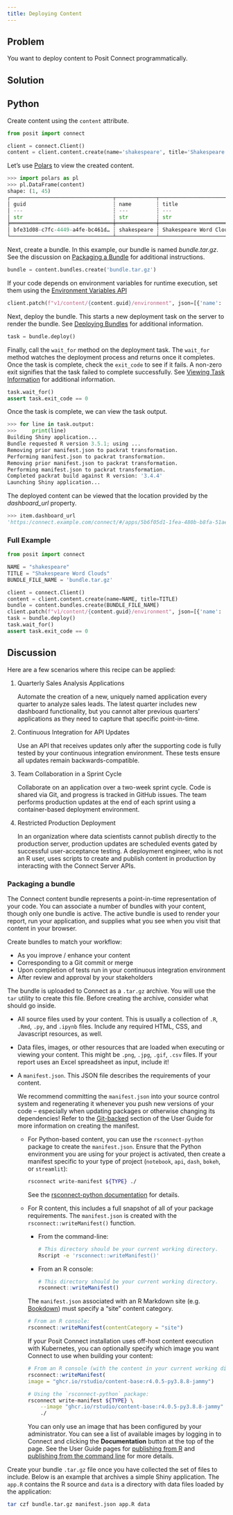 ```yaml
---
title: Deploying Content
---
```


## Problem

You want to deploy content to Posit Connect programmatically.

## Solution

:::{.panel-tabset group="language"}

## Python

Create content using the `content` attribute.

```python
from posit import connect

client = connect.Client()
content = client.content.create(name='shakespeare', title='Shakespeare Word Clouds')
```

Let's use [Polars](https://pola.rs) to view the created content.

```python
>>> import polars as pl
>>> pl.DataFrame(content)
shape: (1, 45)
┌─────────────────────────────────┬─────────────┬─────────────────────────┬─────────────┬───┬─────────────────────────────────┬─────────────────────────────────┬──────────┬───────┐
│ guid                            ┆ name        ┆ title                   ┆ description ┆ … ┆ content_url                     ┆ dashboard_url                   ┆ app_role ┆ id    │
│ ---                             ┆ ---         ┆ ---                     ┆ ---         ┆   ┆ ---                             ┆ ---                             ┆ ---      ┆ ---   │
│ str                             ┆ str         ┆ str                     ┆ str         ┆   ┆ str                             ┆ str                             ┆ str      ┆ str   │
╞═════════════════════════════════╪═════════════╪═════════════════════════╪═════════════╪═══╪═════════════════════════════════╪═════════════════════════════════╪══════════╪═══════╡
│ bfe31d08-c7fc-4449-a4fe-bc461d… ┆ shakespeare ┆ Shakespeare Word Clouds ┆             ┆ … ┆ http://connect.example.com/con… ┆ http://connect.example.com/con… ┆ owner    ┆ 50290 │
└─────────────────────────────────┴─────────────┴─────────────────────────┴─────────────┴───┴─────────────────────────────────┴─────────────────────────────────┴──────────┴───────┘
```

Next, create a bundle. In this example, our bundle is named *bundle.tar.gz*. See the discussion on [Packaging a Bundle](#packaging-a-bundle) for additional instructions.

```python
bundle = content.bundles.create('bundle.tar.gz')
```
If your code depends on environment variables for runtime execution, set them using the [Environment Variables API](/api/#patch-/v1/content/-guid-/environment)

```python
client.patch(f"v1/content/{content.guid}/environment", json=[{'name': 'DATABASE_URL', 'value': 'postgresql://localhost:5432'}})
```

Next, deploy the bundle. This starts a new deployment task on the server to render the bundle. See [Deploying Bundles](../../07-bundles/07-deploying-bundles) for additional information.

```python
task = bundle.deploy()
```

Finally, call the `wait_for` method on the deployment task. The `wait_for` method watches the deployment process and returns once it completes. Once the task is complete, check the `exit_code` to see if it fails. A non-zero exit signifies that the task failed to complete successfully. See [Viewing Task Information](../../08-tasks/01-viewing-task-information/) for additional information.

```python
task.wait_for()
assert task.exit_code == 0
```

Once the task is complete, we can view the task output.

```python
>>> for line in task.output:
>>>     print(line)
Building Shiny application...
Bundle requested R version 3.5.1; using ...
Removing prior manifest.json to packrat transformation.
Performing manifest.json to packrat transformation.
Removing prior manifest.json to packrat transformation.
Performing manifest.json to packrat transformation.
Completed packrat build against R version: '3.4.4'
Launching Shiny application...
```

The deployed content can be viewed that the location provided by the *dashboard_url* property.

```python
>>> item.dashboard_url
'https:/connect.example.com/connect/#/apps/5b6f05d1-1fea-480b-b8fa-51aec687a0bd'
```

### Full Example

```python
from posit import connect

NAME = "shakespeare"
TITLE = "Shakespeare Word Clouds"
BUNDLE_FILE_NAME = 'bundle.tar.gz'

client = connect.Client()
content = client.content.create(name=NAME, title=TITLE)
bundle = content.bundles.create(BUNDLE_FILE_NAME)
client.patch(f"v1/content/{content.guid}/environment", json=[{'name': 'DATABASE_URL', 'value': 'postgresql://localhost:5432'}})
task = bundle.deploy()
task.wait_for()
assert task.exit_code == 0
```

:::

## Discussion

Here are a few scenarios where this recipe can be applied:

1. Quarterly Sales Analysis Applications

    Automate the creation of a new, uniquely named application every quarter to analyze sales leads. The latest quarter includes new dashboard functionality, but you cannot alter previous quarters' applications as they need to capture that specific point-in-time.

2. Continuous Integration for API Updates

    Use an API that receives updates only after the supporting code is fully tested by your continuous integration environment. These tests ensure all updates remain backwards-compatible.

3. Team Collaboration in a Sprint Cycle

    Collaborate on an application over a two-week sprint cycle. Code is shared via Git, and progress is tracked in GitHub issues. The team performs production updates at the end of each sprint using a container-based deployment environment.

4. Restricted Production Deployment

    In an organization where data scientists cannot publish directly to the production server, production updates are scheduled events gated by successful user-acceptance testing. A deployment engineer, who is not an R user, uses scripts to create and publish content in production by interacting with the Connect Server APIs.


### Packaging a bundle

The Connect content bundle represents a point-in-time representation
of your code. You can associate a number of bundles with your content, though
only one bundle is active. The active bundle is used to render your report,
run your application, and supplies what you see when you visit that content in
your browser.

Create bundles to match your workflow:

* As you improve / enhance your content
* Corresponding to a Git commit or merge
* Upon completion of tests run in your continuous integration environment
* After review and approval by your stakeholders

The bundle is uploaded to Connect as a `.tar.gz` archive. You will use
the `tar` utility to create this file. Before creating the archive,
consider what should go inside.

*   All source files used by your content. This is usually a collection of
    `.R`, `.Rmd`, `.py`, and `.ipynb` files. Include any required HTML, CSS,
    and Javascript resources, as well.

*   Data files, images, or other resources that are loaded when executing or
    viewing your content. This might be `.png`, `.jpg`, `.gif`, `.csv` files.
    If your report uses an Excel spreadsheet as input, include it!

*   A `manifest.json`. This JSON file describes the requirements of your
    content.

    We recommend committing the `manifest.json` into your source control
    system and regenerating it whenever you push new versions of your code --
    especially when updating packages or otherwise changing its dependencies!
    Refer to the [Git-backed](../../../user/git-backed/index.md) section of the User Guide
    for more information on creating the manifest.

    -   For Python-based content, you can use the `rsconnect-python` package
        to create the `manifest.json`. Ensure that the Python environment you
        are using for your project is activated, then create a manifest
        specific to your type of project (`notebook`, `api`, `dash`, `bokeh`,
        or `streamlit`):

        ```bash
        rsconnect write-manifest ${TYPE} ./
        ```

        See the [rsconnect-python documentation](https://docs.posit.co/rsconnect-python/) for details.

    -   For R content, this includes a full snapshot of all of your package
        requirements. The `manifest.json` is created with the
        `rsconnect::writeManifest()` function.

        -   From the command-line:

            ```bash
            # This directory should be your current working directory.
            Rscript -e 'rsconnect::writeManifest()'
            ```

        -   From an R console:

            ```r
            # This directory should be your current working directory.
            rsconnect::writeManifest()
            ```

        ::: {.callout-note}
        The `manifest.json` associated with an R Markdown site (e.g.
        [Bookdown](https://bookdown.org)) must specify a "site" content category.

        ```r
        # From an R console:
        rsconnect::writeManifest(contentCategory = "site")
        ```
        :::

        ::: {.callout-note}
        If your Posit Connect installation uses off-host content execution with
        Kubernetes, you can optionally specify which image you want Connect to use
        when building your content:

        ```r
        # From an R console (with the content in your current working directory):
        rsconnect::writeManifest(
        image = "ghcr.io/rstudio/content-base:r4.0.5-py3.8.8-jammy")
        ```

        ```bash
        # Using the `rsconnect-python` package:
        rsconnect write-manifest ${TYPE} \
            --image "ghcr.io/rstudio/content-base:r4.0.5-py3.8.8-jammy" \
            ./
        ```

        You can only use an image that has been configured by your administrator.
        You can see a list of available images by logging in to Connect and
        clicking the **Documentation** button at the top of the page. See the User
        Guide pages for [publishing from R](/user/publishing-r/index.md#target-image)
        and [publishing from the command line](/user/publishing-cli/index.md#target-image) for more details.
        :::

Create your bundle `.tar.gz` file once you have collected the set of files to
include. Below is an example that archives a simple Shiny application. The
`app.R` contains the R source and `data` is a directory with data files loaded
by the application:

```bash
tar czf bundle.tar.gz manifest.json app.R data
```
